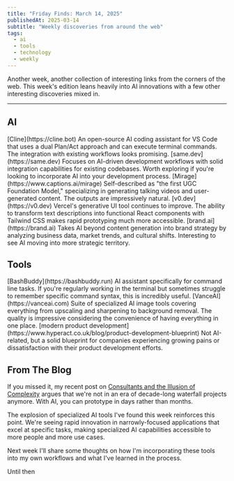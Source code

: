 ```yaml
---
title: "Friday Finds: March 14, 2025"
publishedAt: 2025-03-14
subtitle: "Weekly discoveries from around the web"
tags:
  - ai
  - tools
  - technology
  - weekly
---
```



Another week, another collection of interesting links from the corners of the web. This week's edition leans heavily into AI innovations with a few other interesting discoveries mixed in.

---

## AI

<DescriptionList>
  <DescriptionTerm>
    [Cline](https://cline.bot)
  </DescriptionTerm>
  <DescriptionItem>
    An open-source AI coding assistant for VS Code that uses a dual Plan/Act approach and can execute terminal commands. The integration with existing workflows looks promising.
  </DescriptionItem>

  <DescriptionTerm>
    [same.dev](https://same.dev)
  </DescriptionTerm>
  <DescriptionItem>
    Focuses on AI-driven development workflows with solid integration capabilities for existing codebases. Worth exploring if you're looking to incorporate AI into your development process.
  </DescriptionItem>

  <DescriptionTerm>
    [Mirage](https://www.captions.ai/mirage)
  </DescriptionTerm>
  <DescriptionItem>
    Self-described as "the first UGC Foundation Model," specializing in generating talking videos and user-generated content. The outputs are impressively natural.
  </DescriptionItem>

  <DescriptionTerm>
    [v0.dev](https://v0.dev)
  </DescriptionTerm>
  <DescriptionItem>
    Vercel's generative UI tool continues to improve. The ability to transform text descriptions into functional React components with Tailwind CSS makes rapid prototyping much more accessible.
  </DescriptionItem>

  <DescriptionTerm>
    [brand.ai](https://brand.ai)
  </DescriptionTerm>
  <DescriptionItem>
    Takes AI beyond content generation into brand strategy by analyzing business data, market trends, and cultural shifts. Interesting to see AI moving into more strategic territory.
  </DescriptionItem>
</DescriptionList>

## Tools

<DescriptionList>
  <DescriptionTerm>
    [BashBuddy](https://bashbuddy.run)
  </DescriptionTerm>
  <DescriptionItem>
    AI assistant specifically for command line tasks. If you're regularly working in the terminal but sometimes struggle to remember specific command syntax, this is incredibly useful.
  </DescriptionItem>

  <DescriptionTerm>
    [VanceAI](https://vanceai.com)
  </DescriptionTerm>
  <DescriptionItem>
    Suite of specialized AI image tools covering everything from upscaling and sharpening to background removal. The quality is impressive considering the convenience of having everything in one place.
  </DescriptionItem>

  <DescriptionTerm>
    [modern product development](https://www.hyperact.co.uk/blog/product-development-blueprint)
  </DescriptionTerm>
  <DescriptionItem>
    Not AI-related, but a solid blueprint for companies experiencing growing pains or dissatisfaction with their product development efforts.
  </DescriptionItem>
</DescriptionList>

## From The Blog

If you missed it, my recent post on [Consultants and the Illusion of Complexity](/posts/consultants-and-the-illusion-of-complexity) argues that we're not in an era of decade-long waterfall projects anymore. With AI, you can prototype in days rather than months.

The explosion of specialized AI tools I've found this week reinforces this point. We're seeing rapid innovation in narrowly-focused applications that excel at specific tasks, making specialized AI capabilities accessible to more people and more use cases.

Next week I'll share some thoughts on how I'm incorporating these tools into my own workflows and what I've learned in the process.

Until then
